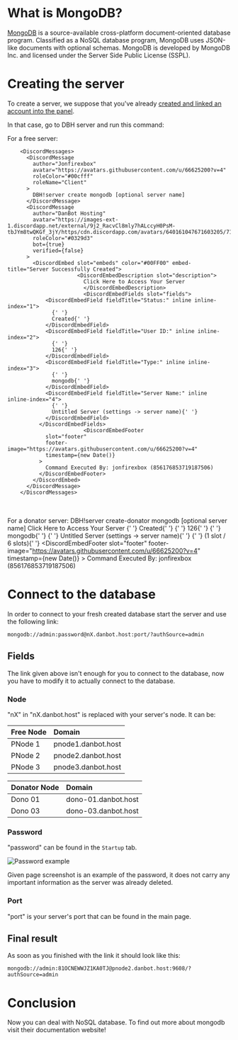 # What is MongoDB?

[MongoDB](https://www.mongodb.com/) is a source-available cross-platform document-oriented database program. Classified as a NoSQL database program, MongoDB uses JSON-like documents with optional schemas. MongoDB is developed by MongoDB Inc. and licensed under the Server Side Public License (SSPL).

<Redirect
  href="https://en.wikipedia.org/wiki/MongoDB"
  label="Source: Wikipedia"
/>

# Creating the server

To create a server, we suppose that you've already [created and linked an account into the panel](/getting-started).

In that case, go to DBH server and run this command:

For a free server:


        <DiscordMessages>
          <DiscordMessage
            author="Jonfirexbox"
            avatar="https://avatars.githubusercontent.com/u/66625200?v=4"
            roleColor="#00cfff"
            roleName="Client"
          >
            DBH!server create mongodb [optional server name]
          </DiscordMessage>
          <DiscordMessage
            author="DanBot Hosting"
            avatar="https://images-ext-1.discordapp.net/external/9j2_RacvCl8mly7hALccyH0PsM-tbJYm8twQKGf_3jY/https/cdn.discordapp.com/avatars/640161047671603205/718aa5783508125a02e3b244a1bf096e.png"
            roleColor="#0329d3"
            bot={true}
            verified={false}
          >
            <DiscordEmbed slot="embeds" color="#00FF00" embed-title="Server Successfully Created">
						  <DiscordEmbedDescription slot="description">
							Click Here to Access Your Server
							</DiscordEmbedDescription>
							<DiscordEmbedFields slot="fields">
                <DiscordEmbedField fieldTitle="Status:" inline inline-index="1">
                  {' '}
                  Created{' '}
                </DiscordEmbedField>
                <DiscordEmbedField fieldTitle="User ID:" inline inline-index="2">
                  {' '}
                  126{' '}
                </DiscordEmbedField>
                <DiscordEmbedField fieldTitle="Type:" inline inline-index="3">
                  {' '}
                  mongodb{' '}
                </DiscordEmbedField>
                <DiscordEmbedField fieldTitle="Server Name:" inline inline-index="4">
                  {' '}
                  Untitled Server (settings -> server name){' '}
                </DiscordEmbedField>
              </DiscordEmbedFields>
							<DiscordEmbedFooter
                slot="footer"
                footer-image="https://avatars.githubusercontent.com/u/66625200?v=4"
                timestamp={new Date()}
              >
                Command Executed By: jonfirexbox (856176853719187506)
              </DiscordEmbedFooter>
            </DiscordEmbed>
          </DiscordMessage>
        </DiscordMessages>
<br></br>
For a donator server:
        <DiscordMessages>
         <DiscordMessage
          author="Jonfirexbox"
          avatar="https://avatars.githubusercontent.com/u/66625200?v=4"
          roleName="Donator"
          roleColor="#ff00a0"
          roleIcon="https://images-ext-1.discordapp.net/external/jcxosamsnMQwF-XU7dDsYt5Mz_ti0BRJc5pzpGSDPQ0/https/cdn.discordapp.com/role-icons/898041754564046869/576cbb697c65c8fffe1df17961401d8b.png?format=webp&quality=lossless"
          >
           DBH!server create-donator mongodb [optional server name]
          </DiscordMessage>
          <DiscordMessage
            author="DanBot Hosting"
            avatar="https://images-ext-1.discordapp.net/external/9j2_RacvCl8mly7hALccyH0PsM-tbJYm8twQKGf_3jY/https/cdn.discordapp.com/avatars/640161047671603205/718aa5783508125a02e3b244a1bf096e.png"
            roleColor="#0329d3"
            bot={true}
            verified={false}
          >
            <DiscordEmbed slot="embeds" color="#00FF00" embed-title="Server Successfully Created">
						  <DiscordEmbedDescription slot="description">
							Click Here to Access Your Server
							</DiscordEmbedDescription>
							<DiscordEmbedFields slot="fields">
                <DiscordEmbedField fieldTitle="Status:" inline inline-index="1">
                  {' '}
                  Created{' '}
                </DiscordEmbedField>
                <DiscordEmbedField fieldTitle="User ID:" inline inline-index="2">
                  {' '}
                  126{' '}
                </DiscordEmbedField>
                <DiscordEmbedField fieldTitle="Type:" inline inline-index="3">
                  {' '}
                  mongodb{' '}
                </DiscordEmbedField>
                <DiscordEmbedField fieldTitle="Server Name:" inline inline-index="4">
                  {' '}
                  Untitled Server (settings -> server name){' '}
                </DiscordEmbedField>
								<DiscordEmbedField fieldTitle="Slots Used:">
                  {' '}
                  (1 slot / 6 slots){' '}
                </DiscordEmbedField>
              </DiscordEmbedFields>
							<DiscordEmbedFooter
                slot="footer"
                footer-image="https://avatars.githubusercontent.com/u/66625200?v=4"
                timestamp={new Date()}
              >
                Command Executed By: jonfirexbox (856176853719187506)
              </DiscordEmbedFooter>
            </DiscordEmbed>
          </DiscordMessage>
        </DiscordMessages>


# Connect to the database

In order to connect to your fresh created database start the server and use the following link:

```text
mongodb://admin:password@nX.danbot.host:port/?authSource=admin
```

## Fields

The link given above isn't enough for you to connect to the database, now you have to modify it to actually connect to the database.

### Node

"nX" in "nX.danbot.host" is replaced with your server's node. It can be:

| Free Node    | Domain              |
| :------ | :------------------ |
| PNode 1 | pnode1.danbot.host  |
| PNode 2 | pnode2.danbot.host  |
| PNode 3 | pnode3.danbot.host  |

| Donator Node | Domain |
| :------ | :------------------ |
| Dono 01 | dono-01.danbot.host |
| Dono 03 | dono-03.danbot.host |

### Password

"password" can be found in the `Startup` tab.

![Password example](/content/databases/postgres.png)

<Tip>
  Given page screenshot is an example of the password, it does not carry any
  important information as the server was already deleted.
</Tip>

### Port

"port" is your server's port that can be found in the main page.

## Final result

As soon as you finished with the link it should look like this:

```text
mongodb://admin:81OCNEWWJZ1KA0TJ@pnode2.danbot.host:9608/?authSource=admin
```

# Conclusion

Now you can deal with NoSQL database. To find out more about mongodb visit their documentation website!

<Redirect href="https://www.mongodb.com/docs/" label="MongoDB Docs" />
